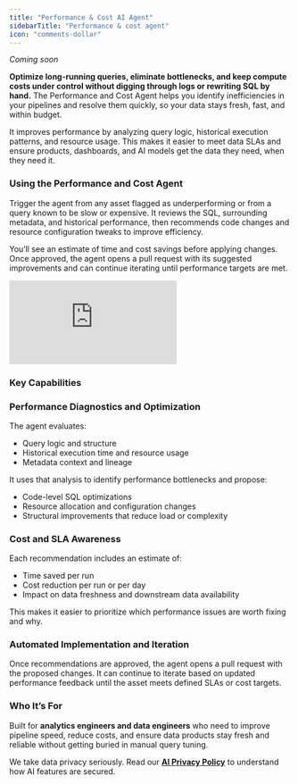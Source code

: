```yaml
---
title: "Performance & Cost AI Agent"
sidebarTitle: "Performance & cost agent"
icon: "comments-dollar"
---
```


<Card title="Learn more about Ella's full set of AI agents" icon="sparkles" href="/cloud/ai-agents/overview" horizontal="true">
</Card>

_Coming soon_

**Optimize long-running queries, eliminate bottlenecks, and keep compute costs under control without digging through logs or rewriting SQL by hand.** The Performance and Cost Agent helps you identify inefficiencies in your pipelines and resolve them quickly, so your data stays fresh, fast, and within budget.

It improves performance by analyzing query logic, historical execution patterns, and resource usage. This makes it easier to meet data SLAs and ensure products, dashboards, and AI models get the data they need, when they need it.

### Using the Performance and Cost Agent
Trigger the agent from any asset flagged as underperforming or from a query known to be slow or expensive. It reviews the SQL, surrounding metadata, and historical performance, then recommends code changes and resource configuration tweaks to improve efficiency.

You’ll see an estimate of time and cost savings before applying changes. Once approved, the agent opens a pull request with its suggested improvements and can continue iterating until performance targets are met.

<Frame>
  <div style={{ paddingBottom: "64.98194945848375%" }}>
    <iframe
      src="https://www.loom.com/embed/926ed71b77e94389975719230b104903?sid=f573d6d8-c3d5-42fa-a52e-4e9c68b0ea81"
      frameborder="0"
      webkitAllowFullScreen
      mozAllowFullScreen
      allowfullscreen
      style={{
        position: "absolute",
        top: 0,
        left: 0,
        width: "100%",
        height: "100%",
      }}
    ></iframe>
  </div>
</Frame>

### Key Capabilities

### Performance Diagnostics and Optimization

The agent evaluates:

- Query logic and structure
- Historical execution time and resource usage
- Metadata context and lineage

It uses that analysis to identify performance bottlenecks and propose:

- Code-level SQL optimizations
- Resource allocation and configuration changes
- Structural improvements that reduce load or complexity

### Cost and SLA Awareness

Each recommendation includes an estimate of:

- Time saved per run
- Cost reduction per run or per day
- Impact on data freshness and downstream data availability

This makes it easier to prioritize which performance issues are worth fixing and why.

### Automated Implementation and Iteration

Once recommendations are approved, the agent opens a pull request with the proposed changes. It can continue to iterate based on updated performance feedback until the asset meets defined SLAs or cost targets.

### Who It’s For

Built for **analytics engineers and data engineers** who need to improve pipeline speed, reduce costs, and ensure data products stay fresh and reliable without getting buried in manual query tuning.

<Check>We take data privacy seriously. Read our [**AI Privacy Policy**](/cloud/general/ai-privacy-policy) to understand how AI features are secured.</Check>


